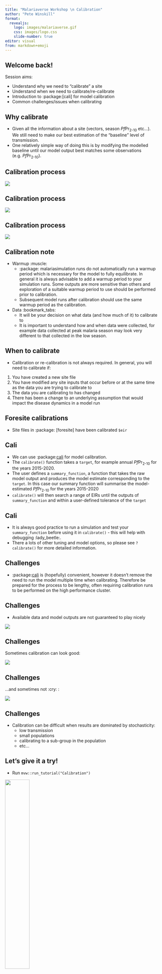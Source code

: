 ```yaml
---
title: "Malariaverse Workshop \n Calibration"
author: "Pete Winskill"
format:
  revealjs:
    logo: images/malariaverse.gif
    css: images/logo.css
    slide-number: true
editor: visual
from: markdown+emoji
---
```


## Welcome back!

Session aims:

-   Understand why we need to "calibrate" a site
-   Understand when we need to calibrate/re-calibrate
-   Introduction to :package:\[cali\] for model calibration
-   Common challenges/issues when calibrating

## Why calibrate 

-   Given all the information about a site (vectors, season *Pf*Pr~2-10~ etc...). We still need to make our best estimation of the "baseline" level of transmission.
-   One relatively simple way of doing this is by modifying the modelled baseline until our model output best matches some observations (e.g. *Pf*Pr~2-10~).

## Calibration process

![](images/Calibration_figure1.png){fig-align="center"}

## Calibration process

![](images/Calibration_figure2.gif){fig-align="center"}

## Calibration process

![](images/Calibration_figure3.png){fig-align="center"}

## Calibration note {.smaller}

-   Warmup :muscle:
    -   :package: malariasimulation runs do not automatically run a warmup period which is necessary for the model to fully equilibrate. In general it is always advisable to add a warmup period to your simulation runs. Some outputs are more sensitive than others and exploration of a suitable warmup period to use should be performed prior to calibration.
    -   Subsequent model runs after calibration should use the same warmup period as the calibration.
-   Data :bookmark_tabs:
    -   It will be your decision on what data (and how much of it) to calibrate to
    -   It is important to understand how and when data were collected, for example data collected at peak malaria season may look very different to that collected in the low season.

## When to calibrate

-   Calibration or re-calibration is not always required. In general, you will need to calibrate if:

1.  You have created a new site file
2.  You have modified any site inputs that occur before or at the same time as the data you are trying to calibrate to
3.  The data you are calibrating to has changed
4.  There has been a change to an underlying assumption that would impact the disease dynamics in a model run

## Foresite calibrations

-   Site files in :package: \[foresite\] have been calibrated `$eir`

## Cali {.smaller}

-   We can use :package:[cali](#cali-1) for model calibration.
-   The `calibrate()` function takes a `target`, for example annual *Pf*Pr~2-10~ for the years 2015-2020.
-   The user defines a `summary_function`, a function that takes the raw model output and produces the model estimate corresponding to the `target`. In this case our summary function will summarise the model-estimated *Pf*Pr~2-10~ for the years 2015-2020
-   `calibrate()` will then search a range of EIRs until the outputs of `summary_function` and within a user-defined tolerance of the `target`

## Cali {#cali-1}

-   It is always good practice to run a simulation and test your `summary_function` before using it in `calibrate()` - this will help with debugging :lady_beetle:.
-   There a lots of other tuning and model options, so please see `?calibrate()` for more detailed information.

## Challenges

-   :package:[cali](#cali-1) is (hopefully) convenient, however it doesn't remove the need to run the model multiple time when calibrating. Therefore be prepared for the process to be lengthy, often requiring calibration runs to be performed on the high performance cluster.

## Challenges

-   Available data and model outputs are not guaranteed to play nicely

![](images/Guinea-Pig-cat.jpg){fig-align="center"}

## Challenges

Sometimes calibration can look good:

![](images/Calibration_good.png){fig-align="center"}

## Challenges

...and sometimes not :cry: :

![](images/Calibration_bad.png){fig-align="center"}

## Challenges

-   Calibration can be difficult when results are dominated by stochasticity:
    +   low transmission
    +   small populations
    +   calibrating to a sub-group in the population
    +   etc...

## Let's give it a try!

-   Run `mvw::run_tutorial("Calibration")`

![](images/Guinea-Pig-bike.jpg){fig-align="center" width="40%" height="40%"}
